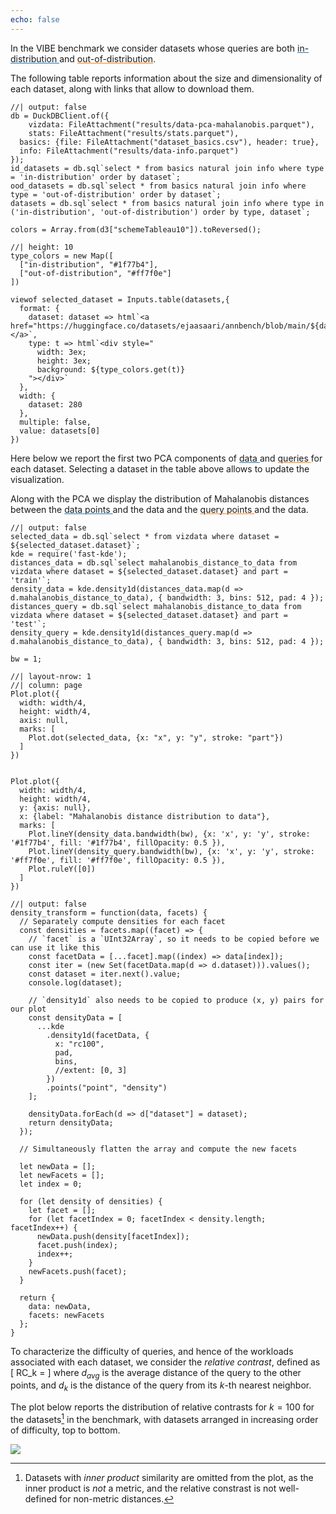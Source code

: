 ```yaml
---
echo: false
---
```


In the VIBE benchmark we consider datasets whose queries
are both
<span style="text-decoration: underline; text-decoration-thickness: .1em; text-decoration-color: #1f77b4">
  in-distribution
</span>
and
<span style="text-decoration: underline; text-decoration-thickness: .1em; text-decoration-color: #ff7f0e">
  out-of-distribution</span>.

The following table reports information about the size and dimensionality of each dataset, along with links
that allow to download them.


```ojs
//| output: false
db = DuckDBClient.of({
	vizdata: FileAttachment("results/data-pca-mahalanobis.parquet"),
	stats: FileAttachment("results/stats.parquet"),
  basics: {file: FileAttachment("dataset_basics.csv"), header: true},
  info: FileAttachment("results/data-info.parquet")
});
id_datasets = db.sql`select * from basics natural join info where type = 'in-distribution' order by dataset`;
ood_datasets = db.sql`select * from basics natural join info where type = 'out-of-distribution' order by dataset`;
datasets = db.sql`select * from basics natural join info where type in ('in-distribution', 'out-of-distribution') order by type, dataset`;

colors = Array.from(d3["schemeTableau10"]).toReversed();
```

```ojs
//| height: 10
type_colors = new Map([
  ["in-distribution", "#1f77b4"],
  ["out-of-distribution", "#ff7f0e"]
])

viewof selected_dataset = Inputs.table(datasets,{
  format: {
    dataset: dataset => html`<a href="https://huggingface.co/datasets/ejaasaari/annbench/blob/main/${dataset}.hdf5">${dataset}</a>`,
    type: t => html`<div style="
      width: 3ex;
      height: 3ex;
      background: ${type_colors.get(t)}
    "></div>`
  },
  width: {
    dataset: 280
  },
  multiple: false,
  value: datasets[0]
})
```

Here below we report the first two PCA components of 
<span style="text-decoration: underline; text-decoration-thickness: .1em; text-decoration-color: #1f77b4">
  data
</span>
and
<span style="text-decoration: underline; text-decoration-thickness: .1em; text-decoration-color: #ff7f0e">
  queries
</span>
for each dataset.
Selecting a dataset in the table above allows to update the visualization.

Along with the PCA we display
the distribution of Mahalanobis distances between
the 
<span style="text-decoration: underline; text-decoration-thickness: .1em; text-decoration-color: #1f77b4">
  data points
</span>
and the data
and the
<span style="text-decoration: underline; text-decoration-thickness: .1em; text-decoration-color: #ff7f0e">
  query points
</span>
and the data.

```ojs
//| output: false
selected_data = db.sql`select * from vizdata where dataset = ${selected_dataset.dataset}`;
kde = require('fast-kde');
distances_data = db.sql`select mahalanobis_distance_to_data from vizdata where dataset = ${selected_dataset.dataset} and part = 'train'`;
density_data = kde.density1d(distances_data.map(d => d.mahalanobis_distance_to_data), { bandwidth: 3, bins: 512, pad: 4 });
distances_query = db.sql`select mahalanobis_distance_to_data from vizdata where dataset = ${selected_dataset.dataset} and part = 'test'`;
density_query = kde.density1d(distances_query.map(d => d.mahalanobis_distance_to_data), { bandwidth: 3, bins: 512, pad: 4 });

bw = 1;
```

```ojs
//| layout-nrow: 1
//| column: page
Plot.plot({
  width: width/4,
  height: width/4,
  axis: null,
  marks: [
    Plot.dot(selected_data, {x: "x", y: "y", stroke: "part"})
  ]
})


Plot.plot({
  width: width/4,
  height: width/4,
  y: {axis: null},
  x: {label: "Mahalanobis distance distribution to data"},
  marks: [
    Plot.lineY(density_data.bandwidth(bw), {x: 'x', y: 'y', stroke: '#1f77b4', fill: '#1f77b4', fillOpacity: 0.5 }),
    Plot.lineY(density_query.bandwidth(bw), {x: 'x', y: 'y', stroke: '#ff7f0e', fill: '#ff7f0e', fillOpacity: 0.5 }),
    Plot.ruleY([0])
  ]
})
```

```ojs
//| output: false
density_transform = function(data, facets) {
  // Separately compute densities for each facet
  const densities = facets.map((facet) => {
    // `facet` is a `UInt32Array`, so it needs to be copied before we can use it like this
    const facetData = [...facet].map((index) => data[index]);
    const iter = (new Set(facetData.map(d => d.dataset))).values();
    const dataset = iter.next().value;
    console.log(dataset);

    // `density1d` also needs to be copied to produce (x, y) pairs for our plot
    const densityData = [
      ...kde
        .density1d(facetData, {
          x: "rc100",
          pad,
          bins,
          //extent: [0, 3]
        })
        .points("point", "density")
    ];

    densityData.forEach(d => d["dataset"] = dataset);
    return densityData;
  });

  // Simultaneously flatten the array and compute the new facets

  let newData = [];
  let newFacets = [];
  let index = 0;

  for (let density of densities) {
    let facet = [];
    for (let facetIndex = 0; facetIndex < density.length; facetIndex++) {
      newData.push(density[facetIndex]);
      facet.push(index);
      index++;
    }
    newFacets.push(facet);
  }

  return {
    data: newData,
    facets: newFacets
  };
}
```

  
To characterize the difficulty of queries, and hence of the workloads associated with each dataset,
we consider the _relative contrast_, defined as
\[
RC_k = \frac{d_{avg}}{d_k}
\]
where $d_{avg}$ is the average distance of the query to the other points, and $d_k$ is the distance of the
query from its $k$-th nearest neighbor.

The plot below reports the distribution of relative contrasts for $k=100$ for the datasets^[Datasets with _inner product_ similarity are omitted from the plot, as the inner product is _not_ a metric, and the relative constrast is not well-defined for non-metric distances.]
in the benchmark,
with datasets arranged in increasing order of difficulty, top to bottom.

![](distribution-rc100.png)


